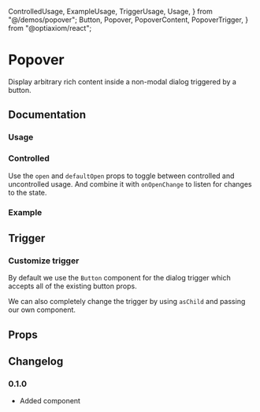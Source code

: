   ControlledUsage,
  ExampleUsage,
  TriggerUsage,
  Usage,
} from "@/demos/popover";
  Button,
  Popover,
  PopoverContent,
  PopoverTrigger,
} from "@optiaxiom/react";

# Popover

Display arbitrary rich content inside a non-modal dialog triggered by a button.

## Documentation

### Usage

<Demo component={Usage} />

### Controlled

Use the `open` and `defaultOpen` props to toggle between controlled and uncontrolled usage. And combine it with `onOpenChange` to listen for changes to the state.

<Demo component={ControlledUsage} />

### Example

<Demo component={ExampleUsage} />

## Trigger

### Customize trigger

By default we use the `Button` component for the dialog trigger which accepts all of the existing button props.

We can also completely change the trigger by using `asChild` and passing our own component.

<Demo component={TriggerUsage} />

## Props

<PropsTable component={Popover} />

<PropsTable base={Button} component={PopoverTrigger} />

<PropsTable component={PopoverContent} />

## Changelog

### 0.1.0

- Added component
